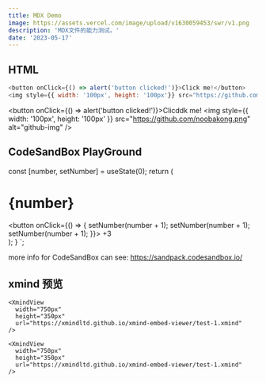```yaml
---
title: MDX Demo
image: https://assets.vercel.com/image/upload/v1630059453/swr/v1.png
description: 'MDX文件的能力测试。'
date: '2023-05-17'
---
```



## HTML

```js
<button onClick={() => alert('button clicked!')}>Click me!</button>
<img style={{ width: '100px', height: '100px'}} src="https://github.com/noobakong.png" alt="github-img" />
```

<button onClick={() => alert('button clicked!')}>Clicddk me!</button>
<img
  style={{ width: '100px', height: '100px' }}
  src="https://github.com/noobakong.png"
  alt="github-img"
/>

## CodeSandBox PlayGround

  const [number, setNumber] = useState(0);
  return (
    <div>
      <h1>{number}</h1>
      <button onClick={() => {
        setNumber(number + 1);
        setNumber(number + 1);
        setNumber(number + 1);
      }}>
        +3
      </button>
    </div>
  );
}
`;

more info for CodeSandBox can see: https://sandpack.codesandbox.io/

<div>
  <Sandpack
    template="react"
    files={{
      '/App.js': reactCode,
    }}
  />
</div>

## xmind 预览

```tsx
<XmindView
  width="750px"
  height="350px"
  url="https://xmindltd.github.io/xmind-embed-viewer/test-1.xmind"
/>
```

```tsx
<XmindView
  width="750px"
  height="350px"
  url="https://xmindltd.github.io/xmind-embed-viewer/test-1.xmind"
/>
```

